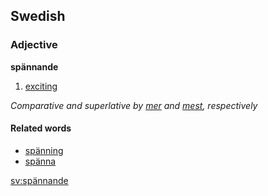 ==Swedish==
===Adjective===
'''spännande'''

# [[exciting]]

{{sv-adj-un|spännande|spännande| &nbsp; |spännande|spännande}}
''Comparative and superlative by [[mer]] and [[mest]], respectively''

====Related words====
*[[spänning]]
*[[spänna]]

[[sv:spännande]]